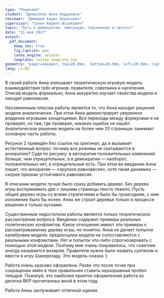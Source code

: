 ```yaml
---
type: "Рецензия"
student: "Денисенко Анна Андреевна"
reviewer: "Демешев Борис Борисович"
supervisor: "Сонин Кирилл Исаакович"
topic: "Путь к демократии: эмиграция, подчинение и протест"
date: "21 мая 2017"
output: 
  pdf_document:
    keep_tex: true
    fig_caption: yes
    latex_engine: xelatex
    template: review_template.tex
geometry: "paper=a4paper, top=20.0mm,  bottom=20.0mm, left=20.0mm, right=20.0mm, includefoot"
lang: ru-RU  
---
```


В своей работе Анна описывает теоретическую игровую модель взаимодействия трёх игроков: правителя, советника и населения. Описав модель формально, Анна аккуратно изучает свойства модели и находит равновесия. 

Несомненным плюсом работы является то, что Анна находит решение модели аналитически. При этом Анна демонстрирует уверенное владение игровыми концепциями. Все переходы между формулами я не проверял, но там, где проверил, никаких ошибок не нашёл. Аналитическое решение модели на более чем 20 страницах занимает основную часть работы.

Рисунок 2 приведён без ссылок на оригинал, да и вызывает естественный вопрос: почему все режимы не скатываются в анократию? Судя по рисунку: в автократии положительных изменений больше, чем отрицательных, а в демократии — наоборот, положительных нет, а отрицательные есть. При этом во введении Анна пишет, что анократия — «хрупкое равновесие», хотя такая динамика — скорее признак устойчивого равновесия. 

В описании модели лучше было сразу добавить дерево. Без дерева игры воспринимать две с лишним страницы тексто тяжело. Пусть общее дерево игры со всеми стратегиями и было бы громоздким, с ним изложение было бы яснее. Анна же строит деревья только в процессе решения и только кусками. 

Существенным недостатком работы является только теоретическое рассмотрение вопроса. Введение содержит примеры реальных политических конфликтов. Какое отношение имеют эти примеры к рассматриваемому дереву игры, не понятно. Анна не делает попыток калибровки модели: предпосылки модели не сопоставляются с реальными конфликтами. Нет и попыток что-либо спрогнозировать с помощью этой модели. Поэтому мне очень понравилось, что советник иногда называется визирем. Правителя нужно было назвать султаном и ввести в игру Шахерезаду. Это модель-сказка :)

Работа очень красиво оформлена. Разве что после точек при сокращении имён в техе правильнее ставить неразрывный пробел тильдой. Пожалуй, это наиболее приятно оформленная работа из десятка ВКР прочитанных мной в этом году. 

Работа Анны заслуживает отличной оценки. 
